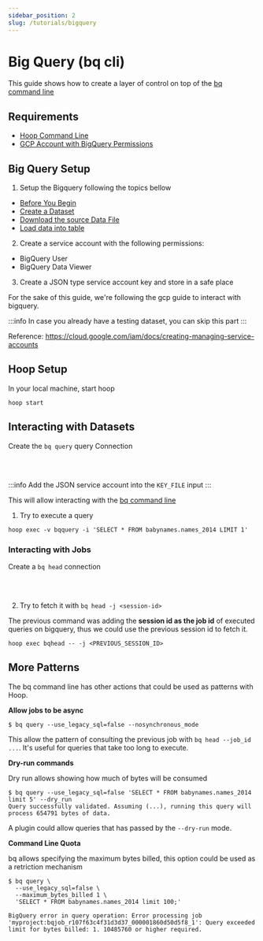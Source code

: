 ```yaml
---
sidebar_position: 2
slug: /tutorials/bigquery
---
```



# Big Query (bq cli)

This guide shows how to create a layer of control on top of the [bq command line](https://cloud.google.com/bigquery/docs/bq-command-line-tool)

## Requirements

- [Hoop Command Line](../installing/command-line)
- [GCP Account with BigQuery Permissions](https://console.cloud.google.com/)

## Big Query Setup

1. Setup the Bigquery following the topics bellow

- [Before You Begin](https://cloud.google.com/bigquery/docs/quickstarts/load-data-console#before-you-begin)
- [Create a Dataset](https://cloud.google.com/bigquery/docs/quickstarts/load-data-console#create_a_dataset)
- [Download the source Data File](https://cloud.google.com/bigquery/docs/quickstarts/load-data-console#download_the_source_data_file)
- [Load data into table](https://cloud.google.com/bigquery/docs/quickstarts/load-data-console#load_data_into_a_table)


2. Create a service account with the following permissions:

- BigQuery User
- BigQuery Data Viewer

3. Create a JSON type service account key and store in a safe place

For the sake of this guide, we're following the gcp guide to interact with bigquery.

:::info
In case you already have a testing dataset, you can skip this part
:::

Reference: https://cloud.google.com/iam/docs/creating-managing-service-accounts

## Hoop Setup

In your local machine, start hoop

```shell
hoop start
```

## Interacting with Datasets

Create the `bq query` query Connection

<ConnectOnHoopButton text='Create Connection'
  url="http://127.0.0.1:8009/connections/command-line/new?data=eyJuYW1lIjoiYnFxdWVyeSIsInR5cGUiOiJjb21tYW5kLWxpbmUiLCJzZWNyZXQiOnsiZmlsZXN5c3RlbTpLRVlfRklMRSI6IiJ9LCJjb21tYW5kIjpbImJxIiwgInF1ZXJ5IiwgIi0tbG9jYXRpb24iLCAiVVMiLCAiLS11c2VfbGVnYWN5X3NxbD1mYWxzZSIsICItLWpvYl9pZCIsICIkSE9PUF9TRVNTSU9OX0lEIl0sICJhZ2VudF9pZCI6ICIifQ=="
/> <br /> <br />

:::info
Add the JSON service account into the `KEY_FILE` input
:::

This will allow interacting with the [bq command line](https://cloud.google.com/bigquery/docs/bq-command-line-tool)

1. Try to execute a query

```shell
hoop exec -v bqquery -i 'SELECT * FROM babynames.names_2014 LIMIT 1'
```

### Interacting with Jobs

Create a `bq head` connection

<ConnectOnHoopButton text='Create Connection'
  url="http://127.0.0.1:8009/connections/command-line/new?data=eyJuYW1lIjoiYnFoZWFkIiwidHlwZSI6ImNvbW1hbmQtbGluZSIsInNlY3JldCI6eyJmaWxlc3lzdGVtOktFWV9GSUxFIjoiIn0sImNvbW1hbmQiOlsiYnEiLCAiaGVhZCJdLCAiYWdlbnRfaWQiOiAiIn0="
/> <br /> <br />


2. Try to fetch it with `bq head -j <session-id>`

The previous command was adding the **session id as the job id** of executed queries on bigquery, thus we could use the previous session id to fetch it.

```shell
hoop exec bqhead -- -j <PREVIOUS_SESSION_ID>
```

## More Patterns

The bq command line has other actions that could be used as patterns with Hoop.

**Allow jobs to be async**

```shell
$ bq query --use_legacy_sql=false --nosynchronous_mode
```

This allow the pattern of consulting the previous job with `bq head --job_id ...`. It's useful for queries that take too long to execute.

**Dry-run commands**

Dry run allows showing how much of bytes will be consumed

```shell
$ bq query --use_legacy_sql=false 'SELECT * FROM babynames.names_2014 limit 5' --dry_run
Query successfully validated. Assuming (...), running this query will process 654791 bytes of data.
```

A plugin could allow queries that has passed by the `--dry-run` mode.

**Command Line Quota**

bq allows specifying the maximum bytes billed, this option could be used as a retriction mechanism

```shell
$ bq query \
  --use_legacy_sql=false \
  --maximum_bytes_billed 1 \
  'SELECT * FROM babynames.names_2014 limit 100;'

BigQuery error in query operation: Error processing job
'myproject:bqjob_r107f63c4f31d3d37_000001860d50d5f8_1': Query exceeded
limit for bytes billed: 1. 10485760 or higher required.
```
